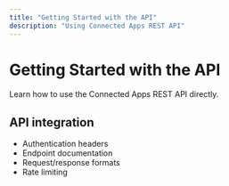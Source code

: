 ```yaml
---
title: "Getting Started with the API"
description: "Using Connected Apps REST API"
---
```


# Getting Started with the API

Learn how to use the Connected Apps REST API directly.

## API integration

- Authentication headers
- Endpoint documentation
- Request/response formats
- Rate limiting
